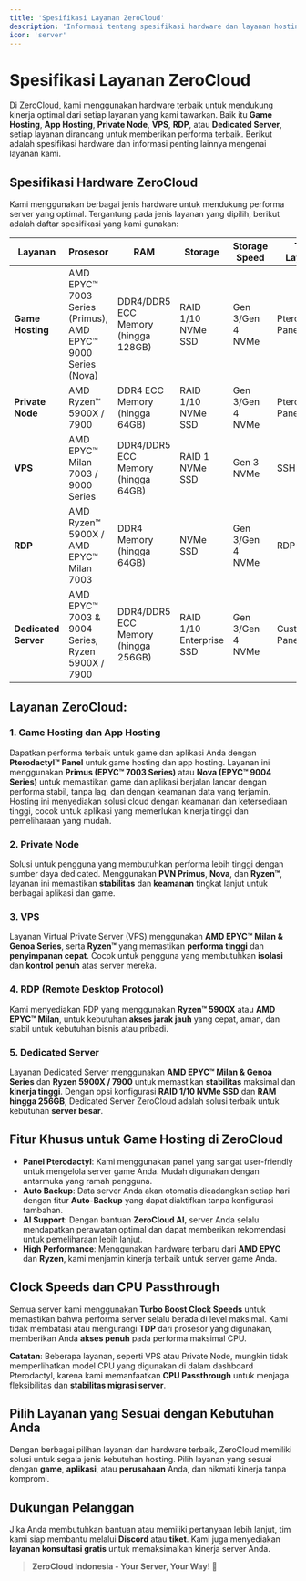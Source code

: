 ```yaml
---
title: 'Spesifikasi Layanan ZeroCloud'
description: 'Informasi tentang spesifikasi hardware dan layanan hosting yang kami tawarkan.'
icon: 'server'
---
```


# Spesifikasi Layanan ZeroCloud

Di ZeroCloud, kami menggunakan hardware terbaik untuk mendukung kinerja optimal dari setiap layanan yang kami tawarkan. Baik itu **Game Hosting**, **App Hosting**, **Private Node**, **VPS**, **RDP**, atau **Dedicated Server**, setiap layanan dirancang untuk memberikan performa terbaik. Berikut adalah spesifikasi hardware dan informasi penting lainnya mengenai layanan kami.

## **Spesifikasi Hardware ZeroCloud**

Kami menggunakan berbagai jenis hardware untuk mendukung performa server yang optimal. Tergantung pada jenis layanan yang dipilih, berikut adalah daftar spesifikasi yang kami gunakan:

| **Layanan**        | **Prosesor**                            | **RAM**                       | **Storage**                                  | **Storage Speed**       | **Tipe Layanan**  |
|--------------------|-----------------------------------------|--------------------------------|----------------------------------------------|-------------------------|-------------------|
| **Game Hosting**    | AMD EPYC™ 7003 Series (Primus), AMD EPYC™ 9000 Series (Nova)| DDR4/DDR5 ECC Memory (hingga 128GB) | RAID 1/10 NVMe SSD   | Gen 3/Gen 4 NVMe        | Pterodactyl™ Panel |
| **Private Node**    | AMD Ryzen™ 5900X / 7900                   | DDR4 ECC Memory (hingga 64GB)  | RAID 1/10 NVMe SSD                          | Gen 3/Gen 4 NVMe        | Pterodactyl™ Panel      |
| **VPS**             | AMD EPYC™ Milan 7003 / 9000 Series        | DDR4/DDR5 ECC Memory (hingga 64GB) | RAID 1 NVMe SSD                             | Gen 3 NVMe              |  SSH |
| **RDP**             | AMD Ryzen™ 5900X / AMD EPYC™ Milan 7003    | DDR4 Memory (hingga 64GB)       | NVMe SSD                                    | Gen 3/Gen 4 NVMe        | RDP      |
| **Dedicated Server**| AMD EPYC™ 7003 & 9004 Series,  Ryzen 5900X / 7900 | DDR4/DDR5 ECC Memory (hingga 256GB) | RAID 1/10 Enterprise SSD                    | Gen 3/Gen 4 NVMe        | Custom Panel      |

## **Layanan ZeroCloud:**

### **1. Game Hosting dan App Hosting**
Dapatkan performa terbaik untuk game dan aplikasi Anda dengan **Pterodactyl™ Panel** untuk game hosting dan app hosting. Layanan ini menggunakan **Primus (EPYC™ 7003 Series)** atau **Nova (EPYC™ 9004 Series)** untuk memastikan game dan aplikasi berjalan lancar dengan performa stabil, tanpa lag, dan dengan keamanan data yang terjamin. Hosting ini menyediakan solusi cloud dengan keamanan dan ketersediaan tinggi, cocok untuk aplikasi yang memerlukan kinerja tinggi dan pemeliharaan yang mudah.

### **2. Private Node**
Solusi untuk pengguna yang membutuhkan performa lebih tinggi dengan sumber daya dedicated. Menggunakan **PVN Primus**, **Nova**, dan **Ryzen™**, layanan ini memastikan **stabilitas** dan **keamanan** tingkat lanjut untuk berbagai aplikasi dan game.

### **3. VPS**
Layanan Virtual Private Server (VPS) menggunakan **AMD EPYC™ Milan & Genoa Series**, serta **Ryzen™** yang memastikan **performa tinggi** dan **penyimpanan cepat**. Cocok untuk pengguna yang membutuhkan **isolasi** dan **kontrol penuh** atas server mereka.

### **4. RDP (Remote Desktop Protocol)**
Kami menyediakan RDP yang menggunakan **Ryzen™ 5900X** atau **AMD EPYC™ Milan**, untuk kebutuhan **akses jarak jauh** yang cepat, aman, dan stabil untuk kebutuhan bisnis atau pribadi.

### **5. Dedicated Server**
Layanan Dedicated Server menggunakan **AMD EPYC™ Milan & Genoa Series** dan **Ryzen 5900X / 7900** untuk memastikan **stabilitas** maksimal dan **kinerja tinggi**. Dengan opsi konfigurasi **RAID 1/10 NVMe SSD** dan **RAM hingga 256GB**, Dedicated Server ZeroCloud adalah solusi terbaik untuk kebutuhan **server besar**.

## **Fitur Khusus untuk Game Hosting di ZeroCloud**
- **Panel Pterodactyl**: Kami menggunakan panel yang sangat user-friendly untuk mengelola server game Anda. Mudah digunakan dengan antarmuka yang ramah pengguna.
- **Auto Backup**: Data server Anda akan otomatis dicadangkan setiap hari dengan fitur **Auto-Backup** yang dapat diaktifkan tanpa konfigurasi tambahan.
- **AI Support**: Dengan bantuan **ZeroCloud AI**, server Anda selalu mendapatkan perawatan optimal dan dapat memberikan rekomendasi untuk pemeliharaan lebih lanjut.
- **High Performance**: Menggunakan hardware terbaru dari **AMD EPYC** dan **Ryzen**, kami menjamin kinerja terbaik untuk server game Anda.

## **Clock Speeds dan CPU Passthrough**
Semua server kami menggunakan **Turbo Boost Clock Speeds** untuk memastikan bahwa performa server selalu berada di level maksimal. Kami tidak membatasi atau mengurangi **TDP** dari prosesor yang digunakan, memberikan Anda **akses penuh** pada performa maksimal CPU.

**Catatan**: Beberapa layanan, seperti VPS atau Private Node, mungkin tidak memperlihatkan model CPU yang digunakan di dalam dashboard Pterodactyl, karena kami memanfaatkan **CPU Passthrough** untuk menjaga fleksibilitas dan **stabilitas migrasi server**.

## **Pilih Layanan yang Sesuai dengan Kebutuhan Anda**
Dengan berbagai pilihan layanan dan hardware terbaik, ZeroCloud memiliki solusi untuk segala jenis kebutuhan hosting. Pilih layanan yang sesuai dengan **game**, **aplikasi**, atau **perusahaan** Anda, dan nikmati kinerja tanpa kompromi.

## **Dukungan Pelanggan**
Jika Anda membutuhkan bantuan atau memiliki pertanyaan lebih lanjut, tim kami siap membantu melalui **Discord** atau **tiket**. Kami juga menyediakan **layanan konsultasi gratis** untuk memaksimalkan kinerja server Anda.

> **ZeroCloud Indonesia - Your Server, Your Way! 🚀**